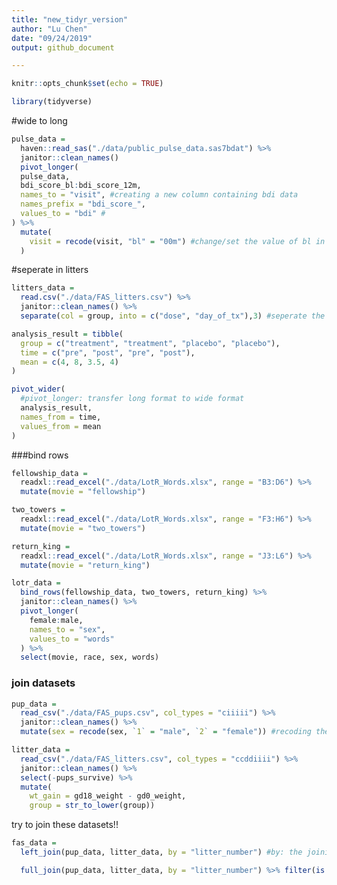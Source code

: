```yaml
---
title: "new_tidyr_version"
author: "Lu Chen"
date: "09/24/2019"
output: github_document

---
```


```r
knitr::opts_chunk$set(echo = TRUE)

library(tidyverse)
```

#wide to long
```r
pulse_data = 
  haven::read_sas("./data/public_pulse_data.sas7bdat") %>%
  janitor::clean_names()
  pivot_longer(
  pulse_data,
  bdi_score_bl:bdi_score_12m,
  names_to = "visit", #creating a new column containing bdi data
  names_prefix = "bdi_score_",
  values_to = "bdi" #
) %>% 
  mutate(
    visit = recode(visit, "bl" = "00m") #change/set the value of bl in visit column into "00m"
  )
```

#seperate in litters
```r
litters_data = 
  read.csv("./data/FAS_litters.csv") %>% 
  janitor::clean_names() %>% 
  separate(col = group, into = c("dose", "day_of_tx"),3) #seperate the old column "group" into two new columns dose and day_of_tx;

```

```r
analysis_result = tibble(
  group = c("treatment", "treatment", "placebo", "placebo"),
  time = c("pre", "post", "pre", "post"),
  mean = c(4, 8, 3.5, 4)
)

pivot_wider(
  #pivot_longer: transfer long format to wide format
  analysis_result,
  names_from = time,
  values_from = mean
)
```

###bind rows

```r
fellowship_data = 
  readxl::read_excel("./data/LotR_Words.xlsx", range = "B3:D6") %>% 
  mutate(movie = "fellowship")

two_towers = 
  readxl::read_excel("./data/LotR_Words.xlsx", range = "F3:H6") %>%
  mutate(movie = "two_towers")

return_king = 
  readxl::read_excel("./data/LotR_Words.xlsx", range = "J3:L6") %>%
  mutate(movie = "return_king")

lotr_data = 
  bind_rows(fellowship_data, two_towers, return_king) %>% 
  janitor::clean_names() %>% 
  pivot_longer(
    female:male,
    names_to = "sex",
    values_to = "words"
  ) %>% 
  select(movie, race, sex, words)

```

### join datasets
```r
pup_data = 
  read_csv("./data/FAS_pups.csv", col_types = "ciiiii") %>%
  janitor::clean_names() %>%
  mutate(sex = recode(sex, `1` = "male", `2` = "female")) #recoding the numerical variable to categorical variable

litter_data = 
  read_csv("./data/FAS_litters.csv", col_types = "ccddiiii") %>%
  janitor::clean_names() %>%
  select(-pups_survive) %>%
  mutate(
    wt_gain = gd18_weight - gd0_weight,
    group = str_to_lower(group))

```

try to join these datasets!!

```r
fas_data = 
  left_join(pup_data, litter_data, by = "litter_number") #by: the joining variable;the left_join statement is clear, if you do not specify which variable you want to join by, it will auto-join with the variable the system picked;

  full_join(pup_data, litter_data, by = "litter_number") %>% filter(is.na(sex))
```




